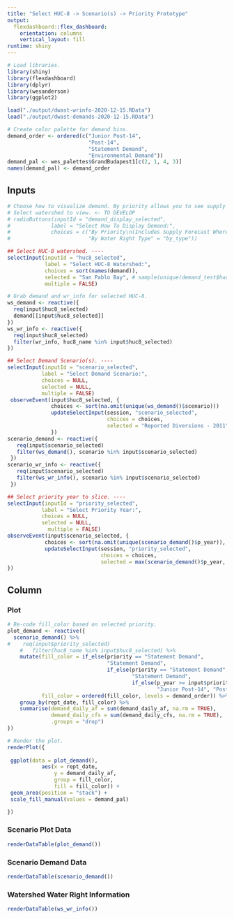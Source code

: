 ```yaml
---
title: "Select HUC-8 -> Scenario(s) -> Priority Prototype"
output: 
  flexdashboard::flex_dashboard:
    orientation: columns
    vertical_layout: fill
runtime: shiny
---
```


```r

# Load libraries.
library(shiny)
library(flexdashboard)
library(dplyr)
library(wesanderson)
library(ggplot2)

load("./output/dwast-wrinfo-2020-12-15.RData")
load("./output/dwast-demands-2020-12-15.RData")

# Create color palette for demand bins.
demand_order <- ordered(c("Junior Post-14",
                          "Post-14",
                          "Statement Demand",
                          "Environmental Demand"))
demand_pal <- wes_palettes$GrandBudapest1[c(2, 1, 4, 3)]
names(demand_pal) <- demand_order

```

## Inputs {.sidebar data-width="300"}

```r

# Choose how to visualize demand. By priority allows you to see supply data.
# Select watershed to view. <- TO DEVELOP
# radioButtons(inputId = "demand_display_selected",
#             label = "Select How To Display Demand:",
#             choices = c("By Priority\n(Includes Supply Forecast Where Available)" = "by_priority",
#                         "By Water Right Type" = "by_type"))

## Select HUC-8 watershed. ----
selectInput(inputId = "huc8_selected",
            label = "Select HUC-8 Watershed:",
            choices = sort(names(demand)),
            selected = "San Pablo Bay", # sample(unique(demand_test$huc8_name), 1),
            multiple = FALSE)

# Grab demand and wr_info for selected HUC-8.
ws_demand <- reactive({
  req(input$huc8_selected)
  demand[[input$huc8_selected]]
})
ws_wr_info <- reactive({
  req(input$huc8_selected)
  filter(wr_info, huc8_name %in% input$huc8_selected)
})

## Select Demand Scenario(s). ----
selectInput(inputId = "scenario_selected",
           label = "Select Demand Scenario:",
           choices = NULL,
           selected = NULL,
           multiple = FALSE)
 observeEvent(input$huc8_selected, {
              choices <- sort(na.omit(unique(ws_demand()$scenario)))
              updateSelectInput(session, "scenario_selected",
                                choices = choices,
                                selected = "Reported Diversions - 2011")
              })
scenario_demand <- reactive({
   req(input$scenario_selected)
   filter(ws_demand(), scenario %in% input$scenario_selected)
 })
scenario_wr_info <- reactive({
   req(input$scenario_selected)
   filter(ws_wr_info(), scenario %in% input$scenario_selected)
 })

## Select priority year to slice. ----
selectInput(inputId = "priority_selected",
           label = "Select Priority Year:",
           choices = NULL,
           selected = NULL,
             multiple = FALSE)
observeEvent(input$scenario_selected, {
            choices <- sort(na.omit(unique(scenario_demand()$p_year)), decreasing = TRUE)
            updateSelectInput(session, "priority_selected",
                              choices = choices,
                              selected = max(scenario_demand()$p_year, na.rm = TRUE))
})


```

## Column {.tabset data-width="150"}


### Plot
```r
# Re-code fill_color based on selected priority.
plot_demand <- reactive({
  scenario_demand() %>% 
#    req(input$priority_selected)
    #   filter(huc8_name %in% input$huc8_selected) %>% 
    mutate(fill_color = if_else(priority == "Statement Demand",
                                "Statement Demand",
                                if_else(priority == "Statement Demand",
                                        "Statement Demand",
                                        if_else(p_year >= input$priority_selected,
                                                "Junior Post-14", "Post-14"))),
           fill_color = ordered(fill_color, levels = demand_order)) %>% 
    group_by(rept_date, fill_color) %>% 
    summarise(demand_daily_af = sum(demand_daily_af, na.rm = TRUE),
              demand_daily_cfs = sum(demand_daily_cfs, na.rm = TRUE),
              .groups = "drop")
})

# Render the plot.
renderPlot({
  
 ggplot(data = plot_demand(),
           aes(x = rept_date,
               y = demand_daily_af,
               group = fill_color,
               fill = fill_color)) +
 geom_area(position = "stack") +
 scale_fill_manual(values = demand_pal)

})

```


### Scenario Plot Data

```r
renderDataTable(plot_demand())

```


### Scenario Demand Data

```r
renderDataTable(scenario_demand())

```

### Watershed Water Right Information
```r
renderDataTable(ws_wr_info())
```
